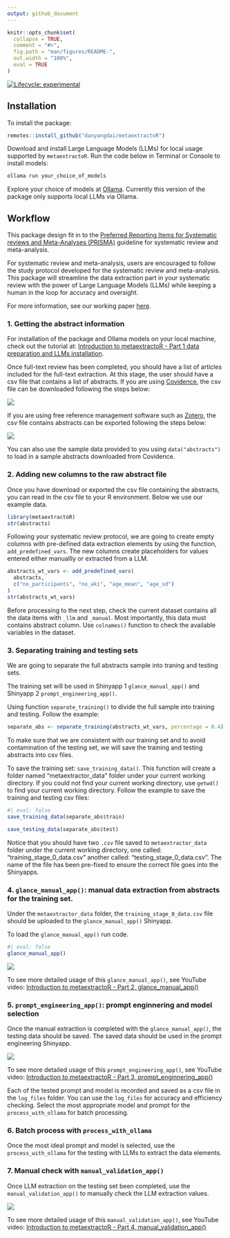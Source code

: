 ```yaml
---
output: github_document
---
```


```r
knitr::opts_chunk$set(
  collapse = TRUE,
  comment = "#>",
  fig.path = "man/figures/README-",
  out.width = "100%",
  eval = TRUE
)
```

<!-- badges: start -->
[![Lifecycle: experimental](https://img.shields.io/badge/lifecycle-experimental-orange.svg)](https://lifecycle.r-lib.org/articles/stages.html#experimental)
<!-- badges: end -->


## Installation

To install the package:

```r
remotes::install_github("danyangdai/metaextractoR")
```

Download and install Large Language Models (LLMs) for local usage supported by `metaextractoR`. Run the code below in Terminal or Console to install models:

```r
ollama run your_choice_of_models
```

Explore your choice of models at [Ollama](https://ollama.com). Currently this version of the package only supports local LLMs via Ollama. 


## Workflow 

This package design fit in to the [Preferred Reporting Items for Systematic reviews and Meta-Analyses (PRISMA)](https://www.prisma-statement.org/) guideline for systematic review and meta-analysis. 

For systematic review and meta-analysis, users are encouraged to follow the study protocol developed for the systematic review and meta-analysis. This package will streamline the data extraction part in your systematic review with the power of Large Language Models (LLMs) while keeping a human in the loop for accuracy and oversight. 

For more information, see our working paper [here](https://github.com/DanyangDai/LLM-Meta-Analysis/blob/main/RSM/RSM.pdf).

### 1. Getting the abstract information 

For installation of the package and Ollama models on your local machine, check out the tutorial at: [Introduction to metaextractoR - Part 1 data preparation and LLMs installation
](https://www.youtube.com/watch?v=fdyTdDrLSMY).

Once full-text review has been completed, you should have a list of articles included for the full-text extraction. At this stage, the user should have a csv file that contains a list of abstracts. If you are using [Covidence](https://www.covidence.org), the csv file can be downloaded following the steps below:  


![](https://danyangdai.github.io/metaextractoR/reference/figures/export_abs_1.gif)


If you are using free reference management software such as [Zotero](https://www.zotero.org/), the csv file contains abstracts can be exported following the steps below:


![](https://danyangdai.github.io/metaextractoR/reference/figures/export_abs_2.gif)

You can also use the sample data provided to you using `data("abstracts")` to load in a sample abstracts downloaded from Covidence. 


### 2. Adding new columns to the raw abstract file

Once you have download or exported the csv file containing the abstracts, you can read in the csv file to your R environment. Below we use our example data.

```r
library(metaextractoR)
str(abstracts)
```



Following your systematic review protocol, we are going to create empty columns with pre-defined data extraction elements by using the function, `add_predefined_vars`. The new columns create placeholders for values entered either manuallly or extracted from a LLM.


```r
abstracts_wt_vars <- add_predefined_vars(
  abstracts,
  c("no_participants", "no_aki", "age_mean", "age_sd")
)
str(abstracts_wt_vars)
```


Before processing to the next step, check the current dataset contains all the data items with `_llm` and `_manual`. Most importantly, this data must contains abstract column. Use `colnames()` function to check the available variables in the dataset. 


### 3. Separating training and testing sets

We are going to separate the full abstracts sample into traning and testing sets. 

The training set will be used in Shinyapp 1 `glance_manual_app()` and Shinyapp 2 `prompt_engineering_app()`.

Using function `separate_training()` to divide the full sample into training and testing. Follow the example:

```r
separate_abs <- separate_training(abstracts_wt_vars, percentage = 0.4)
```

To make sure that we are consistent with our training set and to avoid contamination of the testing set, we will save the training and testing abstracts into csv files. 

To save the training set: `save_training_data()`. This function will create a folder named "metaextractor_data" folder under your current working directory. If you could not find your current working directory, use `getwd()` to find your current working directory. Follow the example to save the training and testing csv files:

```r
#| eval: false
save_training_data(separate_abs$train)

save_testing_data(separate_abs$test)
```

Notice that you should have two `.csv` file saved to `metaextractor_data` folder under the current working directory, one called: "training_stage_0_data.csv" another called: "testing_stage_0_data.csv". The name of the file has been pre-fixed to ensure the correct file goes into the Shinyapps. 


### 4. `glance_manual_app()`: manual data extraction from abstracts for the training set. 

Under the `metaextractor_data` folder, the `training_stage_0_data.csv` file should be uploaded to the `glance_manual_app()` Shinyapp. 

To load the `glance_manual_app()` run code.

```r
#| eval: false
glance_manual_app()
```


![](https://danyangdai.github.io/metaextractoR/reference/figures/app1.gif)

To see more detailed usage of this `glance_manual_app()`, see YouTube video: [Introduction to metaextractoR - Part 2, glance_manual_app()
](https://www.youtube.com/watch?v=UEsE7d2Crs0)

### 5. `prompt_engineering_app()`: prompt enginnering and model selection

Once the manual extraction is completed with the `glance_manual_app()`, the testing data should be saved. The saved data should be used in the prompt engineering Shinyapp. 

![](https://danyangdai.github.io/metaextractoR/reference/figures/app2.gif)


To see more detailed usage of this `prompt_engineering_app()`, see YouTube video: [Introduction to metaextractoR - Part 3, prompt_enginnering_app()
](https://www.youtube.com/watch?v=aFblb5p8kVg&t=4s) 

Each of the tested prompt and model is recorded and saved as a csv file in the `log_files` folder. You can use the `log_files` for accuracy and efficiency checking. Select the most appropriate model and prompt for the `process_with_ollama` for batch processing. 

### 6. Batch process with `process_with_ollama`

Once the most ideal prompt and model is selected, use the `process_with_ollama` for the testing with LLMs to extract the data elements. 


### 7. Manual check with `manual_validation_app()`

Once LLM extraction on the testing set been completed, use the `manual_validation_app()` to manually check the LLM extraction values. 

![](https://danyangdai.github.io/metaextractoR/reference/figures/app3.gif)

To see more detailed usage of this `manual_validation_app()`, see YouTube video: [Introduction to metaextractoR - Part 4, manual_validation_app()
](https://www.youtube.com/watch?v=w3Pv_tme7Ho)







